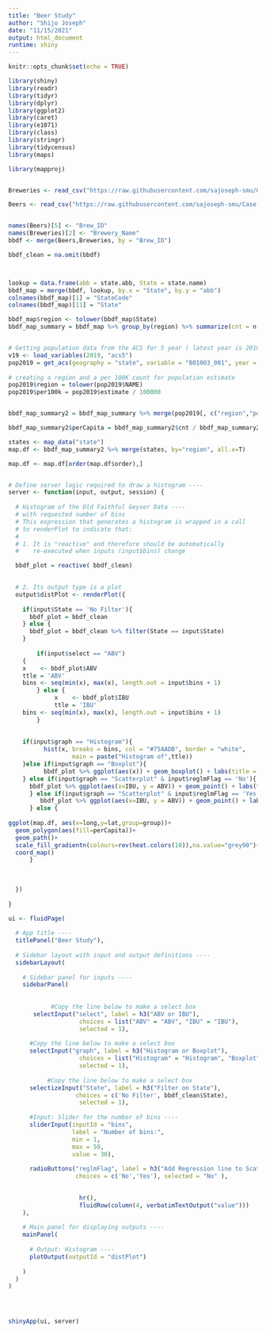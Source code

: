 ```yaml
---
title: "Beer Study"
author: "Shijo Joseph"
date: "11/15/2021"
output: html_document
runtime: shiny
---
```


```r
knitr::opts_chunk$set(echo = TRUE)
```

```r

library(shiny)
library(readr)
library(tidyr) 
library(dplyr)
library(ggplot2)
library(caret)
library(e1071)
library(class)
library(stringr)
library(tidycensus)
library(maps)

library(mapproj)


Breweries <- read_csv("https://raw.githubusercontent.com/sajoseph-smu/Case-Study-1---Budwieser/main/Breweries.csv", show_col_types = FALSE) 

Beers <- read_csv("https://raw.githubusercontent.com/sajoseph-smu/Case-Study-1---Budwieser/main/Beers.csv", show_col_types = FALSE)


names(Beers)[5] <- "Brew_ID"
names(Breweries)[2] <- "Brewery_Name"
bbdf <- merge(Beers,Breweries, by = "Brew_ID")

bbdf_clean = na.omit(bbdf)



lookup = data.frame(abb = state.abb, State = state.name)
bbdf_map = merge(bbdf, lookup, by.x = "State", by.y = "abb")
colnames(bbdf_map)[1] = "StateCode"
colnames(bbdf_map)[11] = "State"

bbdf_map$region <- tolower(bbdf_map$State)
bbdf_map_summary = bbdf_map %>% group_by(region) %>% summarize(cnt = n(), meanABV = mean(ABV, na.rm = TRUE), meanIBU = mean(IBU,  na.rm = TRUE))


# Getting population data from the ACS for 5 year ( latest year is 2019)
v19 <- load_variables(2019, "acs5")
pop2019 = get_acs(geography = "state", variable = "B01003_001", year = 2019)
 
# creating a region and a per 100K count for population estimate
pop2019$region = tolower(pop2019$NAME)
pop2019$per100k = pop2019$estimate / 100000


bbdf_map_summary2 = bbdf_map_summary %>% merge(pop2019[, c("region","per100k")], by="region", all.x=T)

bbdf_map_summary2$perCapita = bbdf_map_summary2$cnt / bbdf_map_summary2$per100k 

states <- map_data("state")
map.df <- bbdf_map_summary2 %>% merge(states, by="region", all.x=T)

map.df <- map.df[order(map.df$order),]


# Define server logic required to draw a histogram ----
server <- function(input, output, session) {
  
  # Histogram of the Old Faithful Geyser Data ----
  # with requested number of bins
  # This expression that generates a histogram is wrapped in a call
  # to renderPlot to indicate that:
  #
  # 1. It is "reactive" and therefore should be automatically
  #    re-executed when inputs (input$bins) change

  bbdf_plot = reactive( bbdf_clean)

  
  # 2. Its output type is a plot
  output$distPlot <- renderPlot({
    
    if(input$State == 'No Filter'){
      bbdf_plot = bbdf_clean
    } else {
      bbdf_plot = bbdf_clean %>% filter(State == input$State)
    }
    
        if(input$select == "ABV")
    {
    x    <- bbdf_plot$ABV
    ttle = 'ABV'
    bins <- seq(min(x), max(x), length.out = input$bins + 1)
        } else {
             x    <- bbdf_plot$IBU
             ttle = 'IBU'
    bins <- seq(min(x), max(x), length.out = input$bins + 1) 
        }
    
    
    if(input$graph == "Histogram"){
          hist(x, breaks = bins, col = "#75AADB", border = "white",
                  main = paste("Histogram of",ttle))
    }else if(input$graph == "Boxplot"){
          bbdf_plot %>% ggplot(aes(x)) + geom_boxplot() + labs(title = paste("Boxplot of Beers",ttle))
    } else if(input$graph == "Scatterplot" & input$reglmFlag == 'No'){
      bbdf_plot %>% ggplot(aes(x=IBU, y = ABV)) + geom_point() + labs(title = "Scatterplot of ABV vs IBU")
      } else if(input$graph == "Scatterplot" & input$reglmFlag == 'Yes'){
         bbdf_plot %>% ggplot(aes(x=IBU, y = ABV)) + geom_point() + labs(title = "Scatterplot of ABV vs IBU") + geom_smooth(method = "lm")
      } else {
        
ggplot(map.df, aes(x=long,y=lat,group=group))+
  geom_polygon(aes(fill=perCapita))+
  geom_path()+ 
  scale_fill_gradientn(colours=rev(heat.colors(10)),na.value="grey90")+ggtitle("Per Capita by State")+
  coord_map()
      }
    
    
  
  })
  
}

ui <- fluidPage(
  
  # App title ----
  titlePanel("Beer Study"),
  
  # Sidebar layout with input and output definitions ----
  sidebarLayout(
    
    # Sidebar panel for inputs ----
    sidebarPanel(
      
      
            #Copy the line below to make a select box 
       selectInput("select", label = h3("ABV or IBU"), 
                    choices = list("ABV" = "ABV", "IBU" = "IBU"), 
                    selected = 1),
       
      #Copy the line below to make a select box 
      selectInput("graph", label = h3("Histogram or Boxplot"), 
                    choices = list("Histogram" = "Histogram", "Boxplot" = "Boxplot", "Scatterplot" = "Scatterplot", "Map" = "Map"), 
                    selected = 1),
      
           #Copy the line below to make a select box 
      selectizeInput("State", label = h3("Filter on State"), 
                   choices = c('No Filter', bbdf_clean$State), 
                    selected = 1),
      
      #Input: Slider for the number of bins ----
      sliderInput(inputId = "bins",
                  label = "Number of bins:",
                  min = 1,
                  max = 50,
                  value = 30),
      
      radioButtons("reglmFlag", label = h3("Add Regression line to Scatterplot?"),
                   choices = c('No','Yes'), selected = "No" ),
      

                    hr(),
                    fluidRow(column(4, verbatimTextOutput("value")))
    ),
    
    # Main panel for displaying outputs ----
    mainPanel(
      
      # Output: Histogram ----
      plotOutput(outputId = "distPlot")
      
    )
  )
)




shinyApp(ui, server)

```




